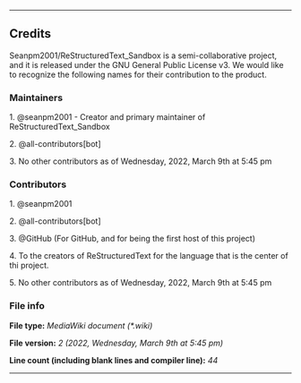 
----

== Credits ==

{{int:version-credits-summary}}
Seanpm2001/ReStructuredText_Sandbox is a semi-collaborative project, and it is released under the GNU General Public License v3. We would like to recognize the following names for their contribution to the product.

<!-- This comment block and this file (excluding author names) was modified from MediaWiki/CREDITS -->

=== Maintainers ===

<!-- BEGIN MAINTAINERS LIST !-->

1. @seanpm2001 - Creator and primary maintainer of ReStructuredText_Sandbox

2. @all-contributors[bot]

3. No other contributors as of Wednesday, 2022, March 9th at 5:45 pm

=== Contributors ===

<!-- BEGIN CONTRIBUTOR LIST -->

1. @seanpm2001

2. @all-contributors[bot]

3. @GitHub (For GitHub, and for being the first host of this project)

4. To the creators of ReStructuredText for the language that is the center of thi project.

5. No other contributors as of Wednesday, 2022, March 9th at 5:45 pm

=== File info ===

<b>File type:</b> <i>MediaWiki document (*.wiki)</i>

<b>File version:</b> <i>2 (2022, Wednesday, March 9th at 5:45 pm)</i>

<b>Line count (including blank lines and compiler line):</b> <i>44</i>

----
